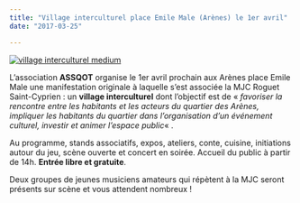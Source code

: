 ```yaml
---
title: "Village interculturel place Emile Male (Arènes) le 1er avril"
date: "2017-03-25"

---
```


[![village interculturel medium](/uploads/village-interculturel-medium-206x300.png)](http://fontaines-garonne.fr/wp-content/uploads/2017/03/village-interculturel-medium.png)

L’association **ASSQOT** organise le 1er avril prochain aux Arènes place Emile Male une manifestation originale à laquelle s’est associée la MJC Roguet Saint-Cyprien : un **village interculturel** dont l’objectif est de « _favoriser la rencontre entre les habitants et les acteurs du quartier des Arènes, impliquer les habitants du quartier dans l’organisation d’un événement culturel, investir et animer l’espace public_« .

Au programme, stands associatifs, expos, ateliers, conte, cuisine, initiations autour du jeu, scène ouverte et concert en soirée. Accueil du public à partir de 14h. **Entrée libre et gratuite**.

Deux groupes de jeunes musiciens amateurs qui répètent à la MJC seront présents sur scène et vous attendent nombreux !
